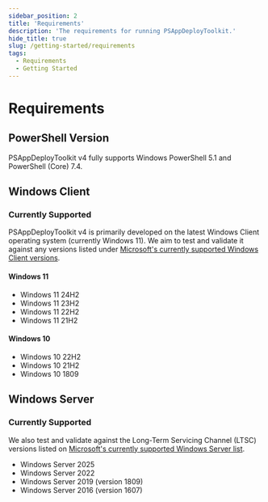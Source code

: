 ```yaml
---
sidebar_position: 2
title: 'Requirements'
description: 'The requirements for running PSAppDeployToolkit.'
hide_title: true
slug: /getting-started/requirements
tags:
  - Requirements
  - Getting Started
---
```


# Requirements

## PowerShell Version

PSAppDeployToolkit v4 fully supports Windows PowerShell 5.1 and PowerShell (Core) 7.4.

## Windows Client

### Currently Supported

PSAppDeployToolkit v4 is primarily developed on the latest Windows Client operating system (currently Windows 11). We aim to test and validate it against any versions listed under [Microsoft's currently supported Windows Client versions](https://learn.microsoft.com/en-us/windows/release-health/supported-versions-windows-client).

#### Windows 11
- Windows 11 24H2
- Windows 11 23H2
- Windows 11 22H2
- Windows 11 21H2

#### Windows 10
- Windows 10 22H2
- Windows 10 21H2
- Windows 10 1809

## Windows Server

### Currently Supported

We also test and validate against the Long-Term Servicing Channel (LTSC) versions listed on [Microsoft's currently supported Windows Server list](https://learn.microsoft.com/en-us/windows/release-health/windows-server-release-info).

- Windows Server 2025
- Windows Server 2022
- Windows Server 2019 (version 1809)
- Windows Server 2016 (version 1607)
